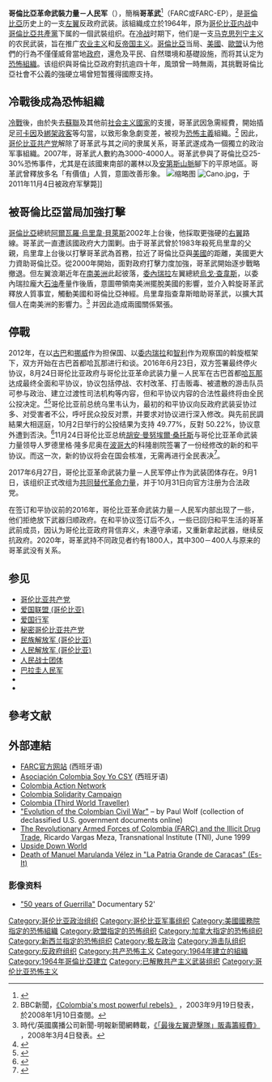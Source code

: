 {{NoteTA|zh-hans:革命武装力量;zh-hant:革命軍}}
{{Infobox War Faction
|name = 哥倫比亞革命武裝力量－人民军<br />Fuerzas Armadas Revolucionarias de Colombia-Ejército del Pueblo
|image = Escudo Oficial de las Fuerzas Armadas Revolucionarias de Colombia - FARC-EP.png
|image_size = 150px
|caption = 哥伦比亚革命武装力量－人民军标志
|war=[[哥倫比亞內戰|哥倫比亞內戰]]
|active = 1964年－2017年
|ideology = [[马克思列宁主义|马克思列宁主义]]<br />[[玻利瓦爾主義|玻利瓦爾主義]]<br />[[革命社会主义|革命社会主义]]<br />[[左翼民族主义|左翼民族主义]]<br />[[焦点主义|焦点主义]]
|leaders = Timoleón Jiménez <br />Pablo Catatumbo  <br />伊万·马尔克斯 <br />Pastor Alape <br />华金·戈麦斯 <br />Mauricio Jaramillo <br /> Carlos Antonio Lozada <br /> Marcos Calarcá <br />[[阿方索·卡诺|阿方索·卡诺]] {{KIA}} <br /> 曼努埃尔·马鲁兰达 {{KIA}}<br />Jacobo Arenas {{KIA}} <br />劳尔·雷耶斯 {{KIA}} <br />Iván Ríos {{KIA}} <br />Víctor Julio Suárez Rojas {{KIA}}
|former leaders = Manuel Marulanda <br />Raúl Reyes
|clans=
|area = 集中于哥伦比亚南部、西南部和东部；渗透侵入[[秘鲁|秘鲁]]、[[委内瑞拉|委内瑞拉]]、[[巴西|巴西]]<ref>{{cite web |url=http://colombiareports.com/colombia-news/news/9791-farc-have-drug-trafficking-networks-in-brazil.html |title=FARC have 'drug trafficking networks' in Brazil – Colombia news |publisher=Colombia Reports |date=May 19, 2010 |accessdate=October 17, 2011 |archive-date=2011-07-08 |archive-url=https://web.archive.org/web/20110708180929/http://colombiareports.com/colombia-news/news/9791-farc-have-drug-trafficking-networks-in-brazil.html |dead-url=no }}</ref>、[[巴拿马|巴拿马]]<ref>{{cite news | url=http://www.reuters.com/article/idUSTRE64P01720100526 | title=Panama's Darien teems with FARC drug runners | date=May 26, 2010 | work=Reuters | accessdate=2011-11-07 | archive-date=2010-12-30 | archive-url=https://web.archive.org/web/20101230130749/http://www.reuters.com/article/idUSTRE64P01720100526 | dead-url=no }}</ref>和[[厄瓜多尔|厄瓜多尔]]境内；偶见于其他拉美国家，主要是[[墨西哥|墨西哥]]、[[巴拉圭|巴拉圭]]、[[阿根廷|阿根廷]]和[[玻利维亚|玻利维亚]]，[[拉丁美洲|拉丁美洲]]國家不承認该组织的地位並予以打擊。
|strength = 
|partof =
|previous =
|next =
|allies = 
|opponents = 哥伦比亚政府<br />哥伦比亚右翼准军事团体<br />[[美國政府|美國政府]]
|battles=
}}

'''哥倫比亞革命武裝力量－人民军'''（{{lang-es|Fuerzas Armadas Revolucionarias de Colombia–Ejército del Pueblo}}），簡稱'''哥革武'''<ref>{{Cite web |url=https://news.ltn.com.tw/news/world/breakingnews/3702071 |title=哥倫比亞州長1天內連遭反叛組織2次死亡攻擊 幸逃過一劫 |access-date=2022-01-14 |archive-date=2022-01-14 |archive-url=https://web.archive.org/web/20220114053109/https://news.ltn.com.tw/news/world/breakingnews/3702071 |dead-url=no }}</ref>（FARC或FARC-EP），是[[哥倫比亞|哥倫比亞]]历史上的一支[[左翼|左翼]]反政府武装。該組織成立於1964年，原为[[哥伦比亚内战|哥伦比亚内战]]中[[哥倫比亞共產黨|哥倫比亞共產黨]]下属的一個武裝组织。在[[冷战|冷战]]时期下，他们是一支[[马克思列宁主义|马克思列宁主义]]的农民武装，旨在推广[[农业主义|农业主义]]和[[反帝国主义|反帝国主义]]。[[哥倫比亞|哥倫比亞]]当局、[[美國|美國]]、[[歐盟|歐盟]]认为他們的行為不僅僅威脅當地[[政府|政府]]，還危及平民、自然環境和基礎設施，而将其认定为[[恐怖組織|恐怖組織]]。该组织與哥倫比亞政府對抗逾四十年，風頭曾一時無兩，其挑戰哥倫比亞社會不公義的強硬立場曾短暂獲得國際支持。

==冷戰後成為恐怖組織==
[[冷戰|冷戰]]後，由於失去[[蘇聯|蘇聯]]及其他前[[社会主义國家|社会主义國家]]的支援，哥革武因急需經費，開始插足[[可卡因|可卡因]]及[[綁架|綁架]][[政客|政客]]等勾當，以致形象急劇变差，被视为[[恐怖主義|恐怖主義]]組織。<ref name="drugrelation">BBC新聞，[http://news.bbc.co.uk/1/hi/world/americas/1746777.stm 《Colombia's most powerful rebels》] {{Wayback|url=http://news.bbc.co.uk/1/hi/world/americas/1746777.stm |date=20080916022824 }}，2003年9月19日發表，於2008年1月10日查閱。</ref> 因此，[[哥伦比亚共产党|哥伦比亚共产党]]解除了哥革武与其之间的隶属关系，哥革武遂成為一個獨立的政治军事組織。2007年，哥革武人數約為3000-4000人。哥革武參與了哥倫比亞25-30%恐怖事件，尤其是在該國東南部的叢林以及[[安地斯山脈|安第斯山脈]]腳下的平原地區。哥革武曾釋放多名「有價值」人質，意圖改善形象。
[[File:FARC_guerrillas_during_the_Caguan_peace_talks_(1998-2002).jpg|缩略图]]
[[File:Cano.jpg|thumb]]，于2011年11月4日被政府军擊斃]]

==被哥倫比亞當局加強打擊==
[[哥倫比亞|哥倫比亞]]總統[[阿爾瓦羅·烏里韋·貝萊斯|阿爾瓦羅·烏里韋·貝萊斯]]2002年上台後，他採取更強硬的[[右翼|右翼]]路線。哥革武一直遭該國政府大力圍剿。由于哥革武曾於1983年殺死烏里韋的父親，烏里韋上台後以打擊哥革武為首務，拉近了哥倫比亞與[[美國|美國]]的距離，美國更大力資助哥倫比亞。從2000年開始，面對政府打擊力度加強，哥革武開始逐步戰略撤退。但左翼浪潮近年在[[南美洲|南美洲]]此起彼落，[[委內瑞拉|委內瑞拉]]左翼總統[[烏戈·查韋斯|烏戈·查韋斯]]，以委內瑞拉龐大[[石油|石油]]產量作後盾，意圖帶領南美洲擺脫美國的影響，並介入斡旋哥革武釋放人質事宜，觸動美國和哥倫比亞神經。烏里韋指查韋斯暗助哥革武，以擴大其個人在南美洲的影響力。<ref name="「最後左翼遊擊隊」販毒籌經費">時代/英國廣播公司新聞-明報新聞網轉載，[http://www.mingpaonews.com/20080304/tak5.htm 《「最後左翼遊擊隊」販毒籌經費》] {{Wayback|url=http://www.mingpaonews.com/20080304/tak5.htm |date=20080312070740 }}，2008年3月4日發表。</ref> 并因此造成兩國關係緊張。

==停戰==
2012年，在以[[古巴|古巴]]和[[挪威|挪威]]作为担保国、以[[委内瑞拉|委内瑞拉]]和[[智利|智利]]作为观察国的斡旋框架下，双方开始在古巴首都哈瓦那进行和谈。2016年6月23日，双方签署最终停火协议，8月24日哥伦比亚政府与哥伦比亚革命武装力量－人民军在古巴首都[[哈瓦那|哈瓦那]]达成最终全面和平协议，协议包括停战、农村改革、打击贩毒、被遣散的游击队员可参与政治、建立过渡性司法机构等内容，但和平协议内容的合法性最终将由全民公投决定。<ref>{{cite news|last1=Brodinsky|first1=Sybilla|last2=Watts|first2=Jonathan|title=Colombia and Farc rebels sign historic ceasefire deal to end 50-year conflict|url=https://www.theguardian.com/world/2016/jun/23/colombia-farc-rebel-ceasefire-agreement-havana|accessdate=23 June 2016|work=[[The_Guardian|The Guardian]]|date=23 June 2016|archive-date=2016-06-24|archive-url=https://web.archive.org/web/20160624120025/https://www.theguardian.com/world/2016/jun/23/colombia-farc-rebel-ceasefire-agreement-havana|dead-url=no}}</ref><ref >{{cite web |url=http://www.bbc.com/zhongwen/simp/world/2016/08/160825_columbia_conflict_peace |language= |title=结束50年内战 哥伦比亚宣布全面和平协议 |publisher=BBC |date=2016-08-25 |accessdate=2016-08-26 |archive-date=2020-08-12 |archive-url=https://web.archive.org/web/20200812060653/https://www.bbc.com/zhongwen/simp/world/2016/08/160825_columbia_conflict_peace |dead-url=no }}</ref>哥伦比亚前总统乌里韦认为，最初的和平协议向反政府武装妥协过多、对受害者不公，呼吁民众投反对票，并要求对协议进行深入修改。與先前民調結果大相逕庭，10月2日举行的公投结果为支持 49.77%，反對 50.22%，协议意外遭到否決。<ref>{{cite news|title=哥伦比亚全民公投未通过和平协议|url=http://news.xinhuanet.com/world/2016-10/03/c_1119662025.htm|date=2016-10-03|publisher=新华社|accessdate=2016-11-25|archive-date=2017-03-05|archive-url=https://web.archive.org/web/20170305004600/http://news.xinhuanet.com/world/2016-10/03/c_1119662025.htm|dead-url=no}}</ref>11月24日哥伦比亚总统[[胡安·曼努埃爾·桑托斯|胡安·曼努埃爾·桑托斯]]与哥伦比亚革命武装力量领导人罗德里格·隆多尼奥在[[波哥大|波哥大]]的科隆剧院签署了一份经修改的新的和平协议。而这一次，新的协议将会在国会核准，无需再进行全民表决<ref>{{cite news|title=不再交付公投 哥國政府與叛軍重簽和平協議|publisher=自由時報|author=陳正健|date=2016-11-26|accessdate=2016-11-26|url=http://news.ltn.com.tw/news/world/paper/1055708|archive-date=2020-08-12|archive-url=https://web.archive.org/web/20200812060657/https://news.ltn.com.tw/news/world/paper/1055708|dead-url=no}}</ref>。

2017年6月27日，哥伦比亚革命武装力量－人民军停止作为武装团体存在。9月1日，该组织正式改组为[[共同替代革命力量|共同替代革命力量]]，并于10月31日向官方注册为合法政党。

在签订和平协议前的2016年，哥伦比亚革命武装力量－人民军内部出现了一些{{le|哥革武持不同政见者|FARC dissidents|持不同政见者}}，他们拒绝放下武器归顺政府。在和平协议签订后不久，一些已回归和平生活的哥革武前成员，因认为哥伦比亚政府背信弃义，未遵守承诺，又重新拿起武器，继续反抗政府。2020年，哥革武持不同政见者约有1800人，其中300－400人与原来的哥革武没有关系。

==参见==
*[[哥伦比亚共产党|哥伦比亚共产党]]
*[[爱国联盟_(哥伦比亚)|爱国联盟 (哥伦比亚)]]
*[[爱国行军|爱国行军]]
*[[秘密哥伦比亚共产党|秘密哥伦比亚共产党]]
*[[民族解放军_(哥伦比亚)|民族解放军 (哥伦比亚)]]
*[[人民解放军_(哥伦比亚)|人民解放军 (哥伦比亚)]]
*[[人民战士团体|人民战士团体]]
*[[巴拉圭人民军|巴拉圭人民军]]
*{{le|哥倫比亞和平進程|Colombian peace process}}
*{{le|哥革武持不同政见者|FARC dissidents}}

== 參考文献 ==
{{reflist}}

== 外部連結 ==
{{Commons category|Revolutionary Armed Forces of Colombia}}
* [https://web.archive.org/web/20160610123135/http://www.farc-ep.co/ FARC官方网站] (西班牙语)
* [http://www.colombiasoyyo.org/ Asociación Colombia Soy Yo CSY]{{Wayback|url=http://www.colombiasoyyo.org/ |date=20200910173156 }} (西班牙语)
* [https://web.archive.org/web/20120313043808/http://www.colombiaactionnetwork.org/ Colombia Action Network]
* [http://colombiasolidarity.org.uk/ Colombia Solidarity Campaign]{{Wayback|url=http://colombiasolidarity.org.uk/ |date=20020926231450 }}
* [http://www.thirdworldtraveler.com/Colombia/Colombia_page.html Colombia (Third World Traveller)]{{Wayback|url=http://www.thirdworldtraveler.com/Colombia/Colombia_page.html |date=20200812060710 }}
* [https://web.archive.org/web/20060203231744/http://www.icdc.com/~paulwolf/colombia/colombiawar.htm "Evolution of the Colombian Civil War"] – by Paul Wolf (collection of declassified U.S. government documents online)
* [http://www.tni.org/detail_page.phtml?page=archives_vargas_farc The Revolutionary Armed Forces of Colombia (FARC) and the Illicit Drug Trade]{{Wayback|url=http://www.tni.org/detail_page.phtml?page=archives_vargas_farc |date=20090213093611 }}, Ricardo Vargas Meza, Transnational Institute (TNI), June 1999
* [https://web.archive.org/web/20111102002306/http://upsidedownworld.org/main/colombia-archives-61 Upside Down World]
* [http://www.lapatriagrande.net/03_paises/colombia/muerte_marulanda/muerte_marulanda.htm Death of Manuel Marulanda Vélez in "La Patria Grande de Caracas" (Es-It)]{{Wayback|url=http://www.lapatriagrande.net/03_paises/colombia/muerte_marulanda/muerte_marulanda.htm |date=20160304094609 }}

=== 影像资料 ===
* [https://web.archive.org/web/20061106073656/http://www.documen.tv/asset/50_years_of_guerrilla_film.html "50 years of Guerrilla"] Documentary 52'

{{Authority control}}

{{DEFAULTSORT:Fuerzas Armadas Revolucionarias de Colombia}}
[[Category:哥伦比亚政治组织|Category:哥伦比亚政治组织]]
[[Category:哥伦比亚军事组织|Category:哥伦比亚军事组织]]
[[Category:美國國務院指定的恐怖組織|Category:美國國務院指定的恐怖組織]]
[[Category:欧盟指定的恐怖组织|Category:欧盟指定的恐怖组织]]
[[Category:加拿大指定的恐怖组织|Category:加拿大指定的恐怖组织]]
[[Category:新西兰指定的恐怖组织|Category:新西兰指定的恐怖组织]]
[[Category:极左政治|Category:极左政治]]
[[Category:游击队组织|Category:游击队组织]]
[[Category:反政府组织|Category:反政府组织]]
[[Category:共产恐怖主义|Category:共产恐怖主义]]
[[Category:1964年建立的組織|Category:1964年建立的組織]]
[[Category:1964年哥倫比亞建立|Category:1964年哥倫比亞建立]]
[[Category:已解散共产主义武装组织|Category:已解散共产主义武装组织]]
[[Category:哥伦比亚恐怖主义|Category:哥伦比亚恐怖主义]]